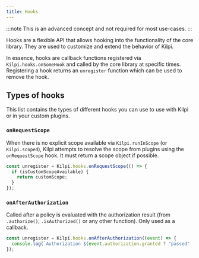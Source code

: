 ```yaml
---
title: Hooks
---
```


:::note
This is an advanced concept and not required for most use-cases.
:::

Hooks are a flexible API that allows hooking into the functionality of the core library. They are used to customize and extend the behavior of Kilpi.

In essence, hooks are callback functions registered via `Kilpi.hooks.onSomeHook` and called by the core library at specific times. Registering a hook returns an `unregister` function which can be used to remove the hook.

## Types of hooks

This list contains the types of different hooks you can use to use with Kilpi or in your custom plugins.

### `onRequestScope`

When there is no explicit scope available via `Kilpi.runInScope` (or `Kilpi.scoped`), Kilpi attempts to resolve the scope from plugins using the `onRequestScope` hook. It must return a scope object if possible.

```ts
const unregister = Kilpi.hooks.onRequestScope(() => {
  if (isCustomScopeAvailable) {
    return customScope;
  }
});
```

### `onAfterAuthorization`

Called after a policy is evaluated with the authorization result (from `.authorize()`, `.isAuthorized()` or any other function). Only used as a callback.

```ts
const unregister = Kilpi.hooks.onAfterAuthorization((event) => {
  console.log(`Authorization ${event.authorization.granted ? "passed" : "denied"} on ${event.policy} from ${event.source} for ${event.subject.name}`)
});
```